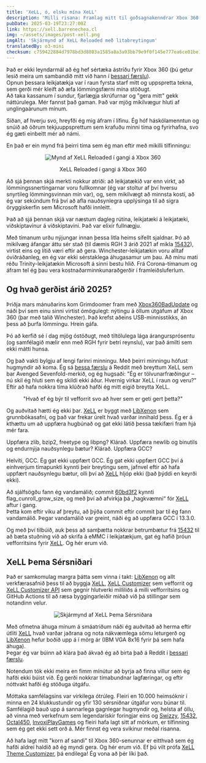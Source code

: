 ```yaml
---
title: 'XeLL, ó, elsku mína XeLL'
description: 'Milli risana: Framlag mitt til goðsagnakenndrar Xbox 360-senu með XeLL Theme Customizer.'
pubDate: 2025-03-19T23:27:00Z
link: https://xell.barrenechea.cl
img: ~/assets/images/post-xell.png
imgAlt: 'Skjármynd af XeLL Reloaded með litabreytingum'
translatedBy: o3-mini
checksum: c759422884d7978bd3d8803a1585a8a3a93bb79e9f0f145e777ea6ce01be1fbb
---
```



Það er ekki leyndarmál að ég hef sértæka ástríðu fyrir Xbox 360 (þú getur lesið meira um sambandið mitt við hann í [þessari færslu](/is/posts/ades-wii-x360/)).  
Opnun þessara leikjatækja var í raun fyrsta starf mitt og uppspretta tekna, sem gerði mér kleift að æfa lömmingsfærni mína stöðugt.  
Að taka kassanum í sundur, fjarlægja skrúfurnar og "gera mitt" gekk náttúrulega. Mér fannst það gaman. Það var mjög mikilvægur hluti af unglingaárunum mínum.

Síðan, af hverju svo, hreyfði ég mig áfram í lífinu. Ég hóf háskólamenntun og snúið að öðrum tekjuuppsprettum sem krafuðu minni tíma og fyrirhafna, svo ég gæti einbeitt mér að námi.

En það er ein mynd frá þeirri tíma sem ég man eftir með mikilli tilfinningu:

<div align="center">
  <Image src={XeLLReloaded} alt="Mynd af XeLL Reloaded í gangi á Xbox 360" format="webp" />
  <p class="italic">XeLL Reloaded í gangi á Xbox 360</p>
</div>

Að sjá þennan skjá merkti nokkur atriði: að leikjatækið var enn virkt, að lömmingssnertingarnar voru fullkomnar (ég var stoltur af því hversu snyrtileg lömmingsvinnan mín var), og, sem mikilvægt að minnsta kosti, að ég var sekúndum frá því að afla nauðsynlegra upplýsinga til að sigra öryggiskerfin sem Microsoft hafði innleitt.

Það að sjá þennan skjá var næstum dagleg rútína, leikjatæki á leikjatæki, viðskiptavinur á viðskiptavini. Það var elixír fullnægju.

Með tímanum urðu nýjungar innan þessa litla heims sífellt sjaldnar. Þó að mikilvæg áfangar áttu sér stað (til dæmis RGH 3 árið 2021 af mikla [15432](https://github.com/15432)), virtist eins og lítið væri eftir að gera. Winchester-leikjatækin voru alltaf óviðráðanleg, en ég var ekki sérstaklega áhugasamur um þau. Að mínu mati réðu Trinity-leikjatækin Microsoft á sinni bestu hlið. Frá Corona-tímanum og áfram tel ég þau vera kostnaðarminnkunaraðgerðir í framleiðsluferlum.

## Og hvað gerðist árið 2025?

Þriðja mars mánuðarins kom Grimdoomer fram með [Xbox360BadUpdate](https://github.com/grimdoomer/Xbox360BadUpdate) og náði því sem einu sinni virtist ómögulegt: nýtingu á öllum útgáfum af Xbox 360 (þar með talið Winchester). Það krefst aðeins USB-minnisstikks, án þess að þurfa lömmingu. Hrein gáfa.

Þó að kerfið sé í dag mjög óstöðugt, með tiltölulega lága árangursprósentu (og samfélagið mælir enn með RGH fyrir betri reynslu), var það ámilti sem ekki mátti hunsa.

Og það vakti bylgju af lengi farinri minningu. Með þeirri minningu hófust hugmyndir að koma. Ég sá [þessa færslu](https://www.reddit.com/r/360hacks/comments/1j2tuhq/custom_xell_my_friend_made_for_me/) á Reddit með breyttum XeLL sem bar Avenged Sevenfold-merkið, og ég hugsaði: "Ég er tölvunarfræðingur – nú skil ég hluti sem ég skildi ekki áður. Hvernig virkar XeLL í raun og veru?" Eftir að hafa nokkra tíma klúðrað hafði ég mitt eigið breytta XeLL.

<div align="center">
  <p class="italic">"Hvað ef ég býr til vefforrit svo að hver sem er geti gert þetta?"</p>
</div>

Og auðvitað hætti ég ekki þar. [XeLL](https://github.com/barrenechea/xell-reloaded) er byggt með [LibXenon](https://github.com/barrenechea/libxenon) sem grunnbókasafni, og það var frekar úrelt hvað varðar innihald þess. Ég er á kthættu um að uppfæra hugbúnað og gat ekki látið þessa tækifæri fram hjá mér fara.

Uppfæra zlib, bzip2, freetype og libpng? Klárað. Uppfæra newlib og binutils og endurnýja nauðsynlegu bætur? Klárað. Uppfæra GCC?

Helvíti, GCC. Ég gat ekki uppfært GCC. Ég gat ekki uppfært GCC því á einhverjum tímapunkti kynnti þeir breytingu sem, jafnvel eftir að hafa uppfært nauðsynlegu bætur, olli því að [XeLL](https://github.com/barrenechea/xell-reloaded) hljóp ekki (það þýddi en keyrði ekki).

Að sjálfsögðu fann ég vandamálið; commit [60bd3f2](https://github.com/gcc-mirror/gcc/commit/60bd3f20baebeeddd60f8a2b85927e7da7c6016e) kynnti flag_cunroll_grow_size, og með því að afvirkja þá „hagkvæmni“ fór [XeLL](https://github.com/barrenechea/xell-reloaded) aftur í gang.  
Þetta kom eftir viku af þreytu, að þýða commit eftir commit þar til ég fann vandamálið. Þegar vandamálið var greint, náði ég að uppfæra GCC í 13.3.0.

Og með því tilbúið, auk þess að samþætta nokkrar betrumbætur frá [15432](https://github.com/15432) til að bæta stuðning við að skrifa á eMMC í leikjatækjum, gat ég hafið þróun vefforritsins fyrir [XeLL](https://github.com/barrenechea/xell-reloaded). Og hér erum við.

## XeLL Þema Sérsniðari

Það er samkomulag margra þátta sem vinna í takt: [LibXenon](https://github.com/barrenechea/libxenon) og allt verkfærasafnið þess til að byggja [XeLL](https://github.com/barrenechea/xell-reloaded), [XeLL Customizer](https://github.com/barrenechea/xell-customizer) sem vefforrit og [XeLL Customizer API](https://github.com/barrenechea/xell-customizer-api) sem gegnir hlutverki milliliðs á milli vefforritsins og GitHub Actions til að ræsa byggingarleiðir miðað við þá stillingar sem notandinn velur.

<div align="center">
  <Image src={XellCustomizer} alt="Skjármynd af XeLL Þema Sérsniðara" format="webp" />
</div>

Með ofmetna áhuga mínum á smáatriðum náði ég auðvitað að herma eftir útliti [XeLL](https://github.com/barrenechea/xell-reloaded) hvað varðar jaðrana og nota nákvæmlega sömu leturgerð og [LibXenon](https://github.com/barrenechea/libxenon) hefur boðið upp á í mörg ár (IBM VGA 8x16 fyrir þá sem hafa áhuga).  
Þegar ég var búinn að klára það ákvað ég að birta það á Reddit í [þessari færslu](https://www.reddit.com/r/360hacks/comments/1jek0g9/xell_theme_customizer_make_it_your_own/).

Notendum tók ekki meira en fimm mínútur að byrja að finna villur sem ég hafði ekki búist við. Ég gerði nokkrar tímabundnar lagfæringar, og eftir nóttvakt hafði ég stöðuga útgáfu.

Móttaka samfélagsins var virkilega ótrúleg. Fleiri en 10.000 heimsóknir í minna en 24 klukkustundir og yfir 130 sérsniðnar útgáfur voru búnar til. Samfélagið bauð upp á sannarlega gagnlegar hugmyndir og, helsta af öllu, að vinna með verkefnum sem legendarískir foringjar eins og [Swizzy](https://github.com/Swizzy), [15432](https://github.com/15432), [Octal450](https://github.com/Octal450), [InvoxiPlayGames](https://github.com/InvoxiPlayGames) og fleiri hafa lagt sitt af mörkum, er tilfinning sem ég get ekki sett orð á. Mér finnst ég vera svikinur meðal risanna.

Að hafa lagt mitt "korn af sandi" til Xbox 360-senunnar er eitthvað sem ég hafði aldrei haldið að ég myndi gera. Og hér erum við. Ef þú vilt prófa [XeLL Theme Customizer](https://xell.barrenechea.cl), þá endilega! Ég vona að þér líki það.
